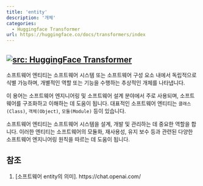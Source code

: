 ```yaml
---
title: 'entity'
description: '개체'
categories:
  - Huggingface Transformer
url: https://huggingface.co/docs/transformers/index
---
```

<a href="https://huggingface.co/docs/transformers/index" target="_blank"><img   loading="lazy" alt="src: HuggingFace Transformer" src="https://img.shields.io/badge/문서-Huggingface_Transformer-blue" ></a>
---

소프트웨어 엔티티는 소프트웨어 시스템 또는 소프트웨어 구성 요소 내에서 독립적으로 식별 가능하며, 개별적인 역할 또는 기능을 수행하는 추상적인 개체를 나타냅니다.

이 용어는 소프트웨어 엔지니어링 및 소프트웨어 설계 분야에서 주로 사용되며, 소프트웨어를 구조화하고 이해하는 데 도움이 됩니다. 대표적인 소프트웨어 엔티티는 `클래스(Class)`, `객체(Object)`, `모듈(Module)` 등이 있습니다.

소프트웨어 엔티티는 소프트웨어 시스템을 설계, 개발 및 관리하는 데 중요한 역할을 합니다. 이러한 엔티티는 소프트웨어의 모듈화, 재사용성, 유지 보수 등과 관련된 다양한 소프트웨어 엔지니어링 원칙을 따르는 데 도움이 됩니다.

## 참조

1. [소프트웨어 entity의 의미]. https://chat.openai.com/